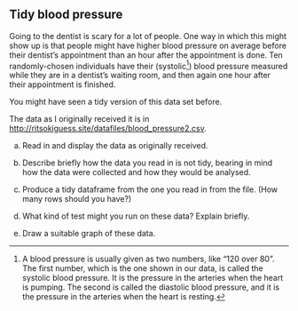 ## Tidy blood pressure

 Going to the dentist is scary for a lot of people. One way in which this might show up is that people might have higher blood pressure on average before their dentist's appointment than an hour after the appointment is done. Ten randomly-chosen individuals have their (systolic^[A blood pressure is usually given as two numbers, like "120 over 80". The first number, which is the one shown in our data, is called the systolic blood pressure. It is the pressure in the arteries when the heart is pumping. The second is called the diastolic blood pressure, and it is the pressure in the arteries when the heart is resting.])  blood pressure measured while they are in a dentist's waiting room, and then again one hour after their appointment is finished.

You might have seen a tidy version of this data set before.

The data as I originally received it is in [http://ritsokiguess.site/datafiles/blood_pressure2.csv](http://ritsokiguess.site/datafiles/blood_pressure2.csv).



(a) Read in and display the data as originally received.



(b) Describe briefly how the data you read in is not tidy, bearing in mind how the data were collected and how they would be analysed.



(c) Produce a tidy dataframe from the one you read in from the file. (How many rows should you have?)



(d) What kind of test might you run on these data? Explain briefly.



(e) Draw a suitable graph of these data.





